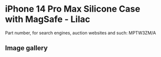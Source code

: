 
# iPhone 14 Pro Max Silicone Case with MagSafe - Lilac

Part number, for search engines, auction websites and such: MPTW3ZM/A

## Image gallery

<div style={{ width: '100%', maxWidth: '768px' }}>
<GalleryComponent
    images={[
      {
        original: "/everysource/MPTW3.webp",
        thumbnail: "/everypreview/MPTW3.webp",
      },
      {
        original: "/everysource/MPTW3_AV1.webp",
        thumbnail: "/everypreview/MPTW3_AV1.webp",
      },
      {
        original: "/everysource/MPTW3_AV2.webp",
        thumbnail: "/everypreview/MPTW3_AV2.webp",
      },
      {
        original: "/everysource/MPTW3_AV3.webp",
        thumbnail: "/everypreview/MPTW3_AV3.webp",
      }
    ]}
  />
</div>